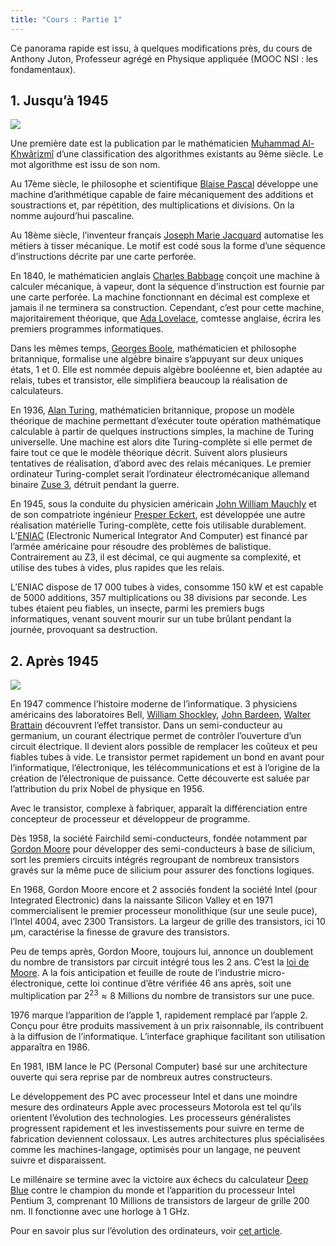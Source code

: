 ---
title: "Cours : Partie 1"
---

Ce panorama rapide est issu, à quelques modifications près, du cours de Anthony Juton, Professeur agrégé en Physique appliquée (MOOC NSI : les fondamentaux).

## 1. Jusqu'à 1945

![](archi_histoire_1.png)

Une première date est la publication par le mathématicien [Muhammad Al-Khwârizmî](https://fr.wikipedia.org/wiki/Al-Khw%C3%A2rizm%C3%AE){ target=_blank } d'une classification des algorithmes existants au 9ème siècle. Le mot algorithme est issu de son nom.

 Au 17ème siècle, le philosophe et scientifique [Blaise Pascal](https://fr.wikipedia.org/wiki/Blaise_Pascal){ target=_blank } développe une machine d'arithmétique capable de faire mécaniquement des additions et soustractions et, par répétition, des multiplications et divisions. On la nomme aujourd'hui pascaline.

 Au 18ème siècle, l'inventeur français [Joseph Marie Jacquard](https://fr.wikipedia.org/wiki/Joseph_Marie_Jacquard){ target=_blank } automatise les métiers à tisser mécanique. Le motif est codé sous la forme d'une séquence d'instructions décrite par une carte perforée.

 En 1840, le mathématicien anglais [Charles Babbage](https://fr.wikipedia.org/wiki/Charles_Babbage){ target=_blank } conçoit une machine à calculer mécanique, à vapeur, dont la séquence d'instruction est fournie par une carte perforée. La machine fonctionnant en décimal est complexe et jamais il ne terminera sa construction. Cependant, c'est pour cette machine, majoritairement théorique, que [Ada Lovelace](https://fr.wikipedia.org/wiki/Ada_Lovelace){ target=_blank }, comtesse anglaise, écrira les premiers programmes informatiques.

 Dans les mêmes temps, [Georges Boole](https://fr.wikipedia.org/wiki/George_Boole){ target=_blank }, mathématicien et philosophe britannique, formalise une algèbre binaire s'appuyant sur deux uniques états, 1 et 0. Elle est nommée depuis algèbre booléenne et, bien adaptée au relais, tubes et transistor, elle simplifiera beaucoup la réalisation de calculateurs.

 En 1936, [Alan Turing](https://fr.wikipedia.org/wiki/Alan_Turing){ target=_blank }, mathématicien britannique, propose un modèle théorique de machine permettant d'exécuter toute opération mathématique calculable à partir de quelques instructions simples, la machine de Turing universelle. Une machine est alors dite Turing-complète si elle permet de faire tout ce que le modèle théorique décrit.
Suivent alors plusieurs tentatives de réalisation, d'abord avec des relais mécaniques. Le premier ordinateur Turing-complet serait l'ordinateur électromécanique allemand binaire [Zuse 3](https://fr.wikipedia.org/wiki/Zuse_3){ target=_blank }, détruit pendant la guerre.

 En 1945, sous la conduite du physicien américain [John William Mauchly](https://fr.wikipedia.org/wiki/John_William_Mauchly){ target=_blank } et de son compatriote ingénieur [Presper Eckert](https://fr.wikipedia.org/wiki/John_Eckert){ target=_blank }, est développée une autre réalisation matérielle Turing-complète, cette fois utilisable durablement. L'[ENIAC](https://fr.wikipedia.org/wiki/ENIAC){ target=_blank } (Electronic Numerical Integrator And Computer) est financé par l'armée américaine pour résoudre des problèmes de balistique. Contrairement au Z3, il est décimal, ce qui augmente sa complexité, et utilise des tubes à vides, plus rapides que les relais.
 
L'ENIAC dispose de 17 000 tubes à vides, consomme 150 kW et est capable de 5000 additions, 357 multiplications ou 38 divisions par seconde. Les tubes étaient peu fiables, un insecte, parmi les premiers bugs informatiques, venant souvent mourir sur un tube brûlant pendant la journée, provoquant sa destruction.

## 2. Après 1945

![](archi_histoire_2.png)

 En 1947 commence l'histoire moderne de l'informatique. 3 physiciens américains des laboratoires Bell, [William Shockley](https://fr.wikipedia.org/wiki/William_Shockley){ target=_blank }, [John Bardeen](https://fr.wikipedia.org/wiki/John_Bardeen){ target=_blank }, [Walter Brattain](https://fr.wikipedia.org/wiki/Walter_Houser_Brattain){ target=_blank } découvrent l'effet transistor. Dans un semi-conducteur au germanium, un courant électrique permet de contrôler l'ouverture d'un circuit électrique. Il devient alors possible de remplacer les coûteux et peu fiables tubes à vide. Le transistor permet rapidement un bond en avant pour l'informatique, l'électronique, les télécommunications et est à l'origine de la création de l'électronique de puissance. Cette découverte est saluée par l'attribution du prix Nobel de physique en 1956.

Avec le transistor, complexe à fabriquer, apparaît la différenciation entre concepteur de processeur et développeur de programme.

 Dès 1958, la société Fairchild semi-conducteurs, fondée notamment par [Gordon Moore](https://fr.wikipedia.org/wiki/Gordon_Earle_Moore){ target=_blank } pour développer des semi-conducteurs à base de silicium, sort les premiers circuits intégrés regroupant de nombreux transistors gravés sur la même puce de silicium pour assurer des fonctions logiques.

 En 1968, Gordon Moore encore et 2 associés fondent la société Intel (pour Integrated Electronic) dans la naissante Silicon Valley et en 1971 commercialisent le premier processeur monolithique (sur une seule puce), l'Intel 4004, avec 2300 Transistors. La largeur de grille des transistors, ici 10 µm, caractérise la finesse de gravure des transistors. 

 Peu de temps après, Gordon Moore, toujours lui, annonce un doublement du nombre de transistors par circuit intégré tous les 2 ans. C'est la [loi de Moore](https://fr.wikipedia.org/wiki/Loi_de_Moore){ target=_blank }. A la fois anticipation et feuille de route de l'industrie micro-électronique, cette loi continue d'être vérifiée 46 ans après, soit une multiplication par $2^23 \approx 8$ Millions du nombre de transistors sur une puce.

 1976 marque l'apparition de l'apple 1, rapidement remplacé par l'apple 2. Conçu pour être produits massivement à un prix raisonnable, ils contribuent à la diffusion de l'informatique. L'interface graphique facilitant son utilisation apparaîtra en 1986.

 En 1981, IBM lance le PC (Personal Computer) basé sur une architecture ouverte qui sera reprise par de nombreux autres constructeurs.

Le développement des PC avec processeur Intel et dans une moindre mesure des ordinateurs Apple avec processeurs Motorola est tel qu'ils orientent l'évolution des technologies. Les processeurs généralistes progressent rapidement et les investissements pour suivre en terme de fabrication deviennent colossaux. Les autres architectures plus spécialisées comme les machines-langage, optimisés pour un langage, ne peuvent suivre et disparaissent.

Le millénaire se termine avec la victoire aux échecs du calculateur [Deep Blue](https://fr.wikipedia.org/wiki/Deep_Blue){ target=_blank } contre le champion du monde et l'apparition du processeur Intel Pentium 3, comprenant 10 Millions de transistors de largeur de grille 200 nm. Il fonctionne avec une horloge à 1 GHz.

Pour en savoir plus sur l'évolution des ordinateurs, voir [cet article](https://www.sitelf.fr/wp/2022/07/02/histoire-de-linformatique/).